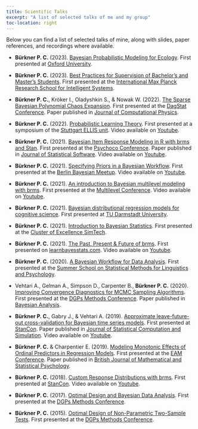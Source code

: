 ```yaml
---
title: Scientific Talks
excerpt: "A list of selected talks of me and my group"
toc-location: right
---
```


Below you can find a list of selected talks of mine,
along with slides, paper references, and recordings where available. 

* **Bürkner P. C.** (2023). 
[Bayesian Probabilistic Modeling for Ecology](bayesian_inference_ecology.pdf).
First presented at [Oxford University](https://www.biology.ox.ac.uk/home).

* **Bürkner P. C.** (2023). 
[Best Practices for Supervision of Bachelor’s and Master’s Students](supervision_workshop.pdf). 
First presented at the [International Max Planck Research School for Intelligent Systems](https://imprs.is.mpg.de/).

* **Bürkner P. C.**, Kröker I., Oladyshkin S., & Nowak W. (2022).
[The Sparse Bayesian Polynomial Chaos Expansion](bayesian_sparse_PCE.pdf). 
First presented at the [DagStat Conference](https://www.dagstat2022.uni-hamburg.de/). 
Paper published in [Journal of Computational Physics](https://doi.org/10.1016/j.jcp.2023.112210). 

* **Bürkner P. C.** (2022). [Probabilistic Learning Theory](probabilistic_learning_theory.pdf). 
First presented at a symposium of the [Stuttgart ELLIS unit](https://ellis-stuttgart.eu/).
Video available on [Youtube](https://www.youtube.com/watch?v=y9Sh6g4X2bM).

* **Bürkner P. C.** (2021). 
[Bayesian Item Response Modeling in R with brms and Stan](bayesian_IRT_modeling.pdf). 
First presented at the [Psychoco Conference](https://www.psychoco.org/2021/). 
Paper published in [Journal of Statistical Software](https://www.jstatsoft.org/article/view/v100i05). 
Video available on [Youtube](https://www.youtube.com/watch?v=hwMqnZTa_h8).

* **Bürkner P. C.** (2021). 
[Specifying Priors in a Bayesian Workflow](prior_specification_bayesian_workflow.pdf).
First presented at the [Berlin Bayesian Meetup](https://www.meetup.com/de-DE/BerlinBayesians/).
Video available on [Youtube](https://www.youtube.com/watch?v=d6i6xNDmExQ).

* **Bürkner P. C.** (2021). 
[An introduction to Bayesian multilevel modeling with brms](bayesian_multilevel_modeling_brms). 
First presented at the [Multilevel Conference](https://multilevel.fss.uu.nl/). 
Video available on [Youtube](https://www.youtube.com/watch?v=1qeXD4NQ4To).

* **Bürkner P. C.** (2021). 
[Bayesian distributional regression models for cognitive science](bayesian_distributional_models.pdf). 
First presented at [TU Darmstadt University](https://www.tu-darmstadt.de/cogsci/ccs/index.en.jsp).

* **Bürkner P. C.** (2021). 
[Introduction to Bayesian Statistics](introduction_bayesian_statistics.pdf). 
First presented at the [Cluster of Excellence SimTech](https://www.simtech.uni-stuttgart.de/).

* **Bürkner P. C.** (2021). 
[The Past, Present & Future of brms](https://learnbayesstats.com/episode/35-past-present-future-brms-paul-burkner/). 
First presented on [learnbayesstats.com](https://learnbayesstats.com/).
Video available on [Youtube](https://www.youtube.com/watch?v=GLR4ENIkNFY).

* **Bürkner P. C.** (2020). 
[A Bayesian Workflow for Data Analysis](bayesian_workflow.pdf). 
First presented at the [Summer School on Statistical Methods for Linguistics and Psychology](https://vasishth.github.io/smlp2019/).

* Vehtari A., Gelman A., Simpson D., Carpenter B., **Bürkner P. C.** (2020). 
[Improving Convergence Diagnostics for MCMC Sampling Algorithms](convergence_MCMC.pdf). 
First presented at the [DGPs Methods Conference](https://www.dgps.de/fachgruppen/methoden-evaluation).
Paper published in [Bayesian Analysis](https://doi.org/10.1214/20-BA1221).

* **Bürkner P. C.**, Gabry J., & Vehtari A. (2019). [Approximate leave-future-out cross-validation for Bayesian time series models](leave_future_out_cross_validation.pdf). 
First presented at [StanCon](https://mc-stan.org/events/stancon2019Cambridge/). 
Paper published in [Journal of Statistical Computation and Simulation](https://doi.org/10.1080/00949655.2020.1783262). 
Video available on [Youtube](https://www.youtube.com/watch?v=KH4jN9EBTtE&t=4653s).

* **Bürkner P. C.** & Charpentier E. (2019). 
[Modeling Monotonic Effects of Ordinal Predictors in Regression Models](monotonic_effects.pdf).
First presented at the [EAM Conference](https://www.eam-online.org/).
Paper published in [British Journal of Mathematical and Statistical Psychology](https://doi.org/10.1111/bmsp.12195).

* **Bürkner P. C.** (2018). 
[Custom Response Distributions with brms](custom_response_distributions_brms.pdf). 
First presented at [StanCon](https://mc-stan.org/events/stancon2018Helsinki/).
Video available on [Youtube](https://youtu.be/FoaxA7sJi7w?list=PLuwyh42iHquU4hUBQs20hkBsKSMrp6H0J&t=7985).

* **Bürkner P. C.** (2017). 
[Optimal Design and Bayesian Data Analysis](optimal_design_bayesian_data_analysis.pdf). 
First presented at the [DGPs Methods Conference](https://uni-tuebingen.de/en/faculties/faculty-of-economics-and-social-sciences/subjects/department-of-social-sciences/methods-center/events/past-events/fgme2017/).

* **Bürkner P. C.** (2015). [Optimal Design of Non-Parametric Two-Sample Tests](optimal_design_two_sample_tests.pdf). First presented at the [DGPs Methods Conference](https://www.dgps.de/fachgruppen/methoden-evaluation).
